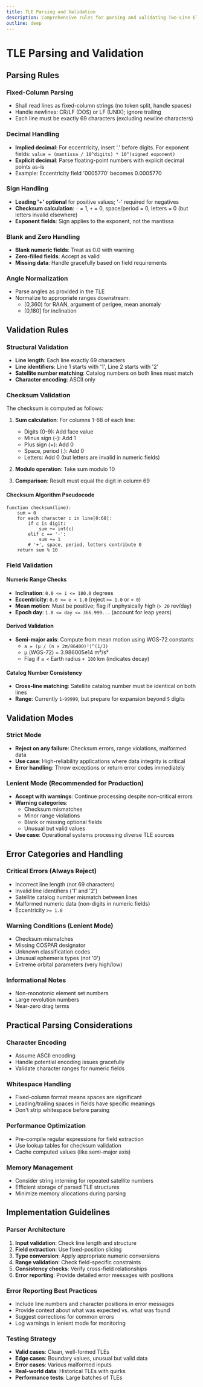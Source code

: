 ```yaml
---
title: TLE Parsing and Validation
description: Comprehensive rules for parsing and validating Two-Line Element Set data
outline: deep
---
```


# TLE Parsing and Validation

## Parsing Rules

### Fixed-Column Parsing
- Shall read lines as fixed-column strings (no token split, handle spaces)
- Handle newlines: CR/LF (DOS) or LF (UNIX); ignore trailing
- Each line must be exactly 69 characters (excluding newline characters)

### Decimal Handling
- **Implied decimal**: For eccentricity, insert '.' before digits. For exponent fields: `value = (mantissa / 10^digits) * 10^(signed exponent)`
- **Explicit decimal**: Parse floating-point numbers with explicit decimal points as-is
- Example: Eccentricity field '0005770' becomes 0.0005770

### Sign Handling
- **Leading '+' optional** for positive values; '-' required for negatives
- **Checksum calculation**: `-` = 1, `+` = 0, space/period = 0, letters = 0 (but letters invalid elsewhere)
- **Exponent fields**: Sign applies to the exponent, not the mantissa

### Blank and Zero Handling
- **Blank numeric fields**: Treat as 0.0 with warning
- **Zero-filled fields**: Accept as valid
- **Missing data**: Handle gracefully based on field requirements

### Angle Normalization
- Parse angles as provided in the TLE
- Normalize to appropriate ranges downstream:
  - [0,360) for RAAN, argument of perigee, mean anomaly
  - [0,180] for inclination

## Validation Rules

### Structural Validation
- **Line length**: Each line exactly 69 characters
- **Line identifiers**: Line 1 starts with '1', Line 2 starts with '2'
- **Satellite number matching**: Catalog numbers on both lines must match
- **Character encoding**: ASCII only

### Checksum Validation

The checksum is computed as follows:

1. **Sum calculation**: For columns 1-68 of each line:
   - Digits (0-9): Add face value
   - Minus sign (-): Add 1
   - Plus sign (+): Add 0
   - Space, period (.): Add 0
   - Letters: Add 0 (but letters are invalid in numeric fields)

2. **Modulo operation**: Take sum modulo 10
3. **Comparison**: Result must equal the digit in column 69

#### Checksum Algorithm Pseudocode
```
function checksum(line):
    sum = 0
    for each character c in line[0:68]:
        if c is digit:
            sum += int(c)
        elif c == '-':
            sum += 1
        # '+', space, period, letters contribute 0
    return sum % 10
```

### Field Validation

#### Numeric Range Checks
- **Inclination**: `0.0 <= i <= 180.0` degrees
- **Eccentricity**: `0.0 <= e < 1.0` (reject `>= 1.0` or `< 0`)
- **Mean motion**: Must be positive; flag if unphysically high (`> 20` rev/day)
- **Epoch day**: `1.0 <= day <= 366.999...` (account for leap years)

#### Derived Validation
- **Semi-major axis**: Compute from mean motion using WGS-72 constants
  - `a = (μ / (n × 2π/86400)²)^(1/3)`
  - μ (WGS-72) = 3.986005e14 m³/s²
  - Flag if `a <` Earth radius `+ 100` km (indicates decay)

#### Catalog Number Consistency
- **Cross-line matching**: Satellite catalog number must be identical on both lines
- **Range**: Currently `1`-`99999`, but prepare for expansion beyond `5` digits

## Validation Modes

### Strict Mode
- **Reject on any failure**: Checksum errors, range violations, malformed data
- **Use case**: High-reliability applications where data integrity is critical
- **Error handling**: Throw exceptions or return error codes immediately

### Lenient Mode (Recommended for Production)
- **Accept with warnings**: Continue processing despite non-critical errors
- **Warning categories**:
  - Checksum mismatches
  - Minor range violations
  - Blank or missing optional fields
  - Unusual but valid values
- **Use case**: Operational systems processing diverse TLE sources

## Error Categories and Handling

### Critical Errors (Always Reject)
- Incorrect line length (not 69 characters)
- Invalid line identifiers ('1' and '2')
- Satellite catalog number mismatch between lines
- Malformed numeric data (non-digits in numeric fields)
- Eccentricity `>= 1.0`

### Warning Conditions (Lenient Mode)
- Checksum mismatches
- Missing COSPAR designator
- Unknown classification codes
- Unusual ephemeris types (not '0')
- Extreme orbital parameters (very high/low)

### Informational Notes
- Non-monotonic element set numbers
- Large revolution numbers
- Near-zero drag terms

## Practical Parsing Considerations

### Character Encoding
- Assume ASCII encoding
- Handle potential encoding issues gracefully
- Validate character ranges for numeric fields

### Whitespace Handling
- Fixed-column format means spaces are significant
- Leading/trailing spaces in fields have specific meanings
- Don't strip whitespace before parsing

### Performance Optimization
- Pre-compile regular expressions for field extraction
- Use lookup tables for checksum validation
- Cache computed values (like semi-major axis)

### Memory Management
- Consider string interning for repeated satellite numbers
- Efficient storage of parsed TLE structures
- Minimize memory allocations during parsing

## Implementation Guidelines

### Parser Architecture
1. **Input validation**: Check line length and structure
2. **Field extraction**: Use fixed-position slicing
3. **Type conversion**: Apply appropriate numeric conversions
4. **Range validation**: Check field-specific constraints
5. **Consistency checks**: Verify cross-field relationships
6. **Error reporting**: Provide detailed error messages with positions

### Error Reporting Best Practices
- Include line numbers and character positions in error messages
- Provide context about what was expected vs. what was found
- Suggest corrections for common errors
- Log warnings in lenient mode for monitoring

### Testing Strategy
- **Valid cases**: Clean, well-formed TLEs
- **Edge cases**: Boundary values, unusual but valid data
- **Error cases**: Various malformed inputs
- **Real-world data**: Historical TLEs with quirks
- **Performance tests**: Large batches of TLEs
